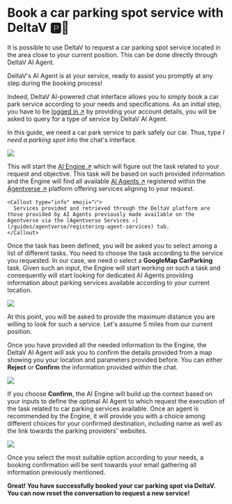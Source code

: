 
# Book a car parking spot service with DeltaV 🅿️🚗

It is possible to use DeltaV to request a car parking spot service located in the area close to your current position. This can be done directly through DeltaV AI Agent.

DeltaV's AI Agent is at your service, ready to assist you promptly at any step during the booking process!

Indeed, DeltaV AI-powered chat interface allows you to simply book a car park service according to your needs and specifications. As an initial step, you have to be [logged in ↗️](/guides/deltav/deltav-chat-interface) by providing your account details, you will be asked to query for a type of service by DeltaV AI Agent.

In this guide, we need a car park service to park safely our car. Thus, type _I need a parking spot_ into the chat's interface.

![](../../../src/images/deltav/parking_guide/parking_guide_1.png)

This will start the [AI Engine ↗️](/concepts/ai-engine/ai-engine-intro) which will figure out the task related to your request and objective. This task will be based on such provided information and the Engine will find all available [AI Agents ↗️](/concepts/agents/agents) registered within the [Agentverse ↗️](/concepts/agent-services/agentverse-intro) platform offering services aligning to your request.

    <Callout type="info" emoji="ℹ️">
      Services provided and retrieved through the DeltaV platform are those provided by AI Agents previously made available on the Agentverse via the [Agentverse Services ↗️](/guides/agentverse/registering-agent-services) tab.
    </Callout>

Once the task has been defined, you will be asked you to select among a list of different tasks. You need to choose the task according to the service you requested. In our case, we need o select a **GoogleMap CarParking** task. Given such an input, the Engine will start working on such a task and consequently will start looking for dedicated AI Agents providing information about parking services available according to your current location.

![](../../../src/images/deltav/parking_guide/parking_guide_2.png)

At this point, you will be asked to provide the maximum distance you are willing to look for such a service. Let's assume 5 miles from our current position.



Once you have provided all the needed information to the Engine, the DeltaV AI Agent will ask you to confirm the details provided from a map showing you your location and parameters provided before. You can either **Reject** or **Confirm** the information provided within the chat.

![](../../../src/images/deltav/parking_guide/parking_guide_3.png)

If you choose **Confirm**, the AI Engine will build up the context based on your inputs to define the optimal AI Agent to which request the execution of the task related to car parking services available. Once an agent is recommended by the Engine, it will provide you with a choice among different choices for your confirmed destination, including name as well as the link towards the parking providers' websites.

![](../../../src/images/deltav/parking_guide/parking_guide_4.png)

Once you select the most suitable option according to your needs, a booking confirmation will be sent towards your email gathering all information previously mentioned.

**Great! You have successfully booked your car parking spot via DeltaV. You can now reset the conversation to request a new service!**
